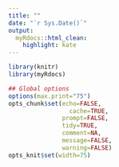 ```yaml
---
title: ""
date: "`r Sys.Date()`"
output:
  myRdocs::html_clean:
    highlight: kate
---
```



```r
library(knitr)
library(myRdocs)

## Global options
options(max.print="75")
opts_chunk$set(echo=FALSE,
	             cache=TRUE,
               prompt=FALSE,
               tidy=TRUE,
               comment=NA,
               message=FALSE,
               warning=FALSE)
opts_knit$set(width=75)
```

